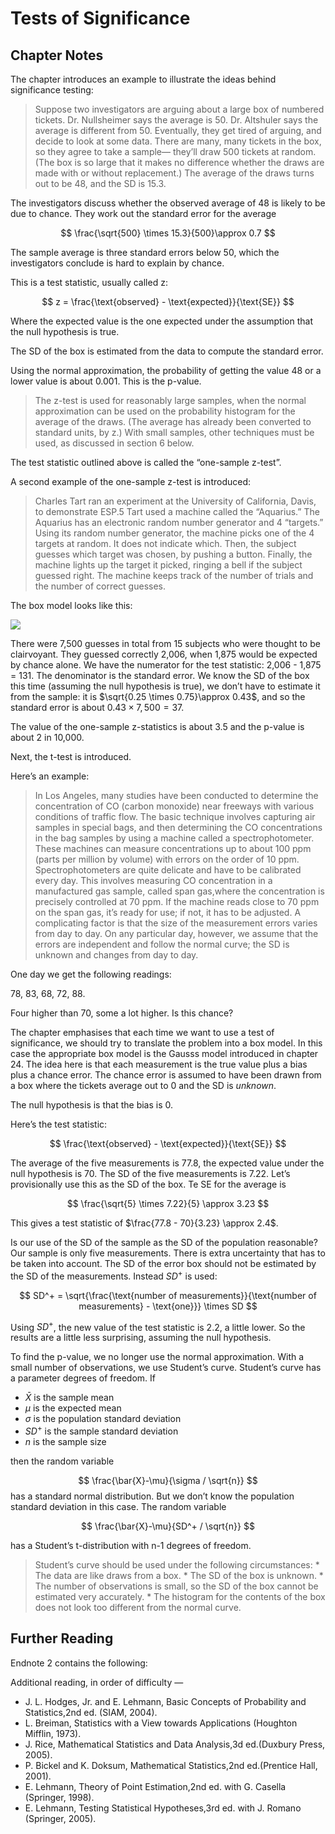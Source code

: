 # Tests of Significance {#tests_significance}

## Chapter Notes

The chapter introduces an example to illustrate the ideas behind significance testing:

> Suppose two investigators are arguing about a large box of numbered tickets. Dr. Nullsheimer says the average is 50. Dr. Altshuler says the average is different from 50. Eventually, they get tired of arguing, and decide to look at some data. There are many, many tickets in the box, so they agree to take a sample— they’ll draw 500 tickets at random. (The box is so large that it makes no difference whether the draws are made with or without replacement.) The average of the draws turns out to be 48, and the SD is 15.3.

The investigators discuss whether the observed average of 48 is likely to be due to chance. They work out the standard error for the average

$$
\frac{\sqrt{500} \times 15.3}{500}\approx 0.7 
$$

The sample average is three standard errors below 50, which the investigators conclude is hard to explain by chance.

This is a test statistic, usually called z:

$$
z = \frac{\text{observed} - \text{expected}}{\text{SE}}
$$

Where the expected value is the one expected under the assumption that the null hypothesis is true.

The SD of the box is estimated from the data to compute the standard error.

Using the normal approximation, the probability of getting the value 48 or a lower value is about 0.001. This is the p-value.

> The z-test is used for reasonably large samples, when the normal approximation can be used on the probability histogram for the average of the draws. (The average has already been converted to standard units, by z.) With small samples, other techniques must be used, as discussed in section 6 below.

The test statistic outlined above is called the "one-sample z-test".

A second example of the one-sample z-test is introduced:

> Charles Tart ran an experiment at the University of California, Davis, to demonstrate ESP.5 Tart used a machine called the “Aquarius.” The Aquarius has an electronic random number generator and 4 “targets.” Using its random number generator, the machine picks one of the 4 targets at random. It does not indicate which. Then, the subject guesses which target was chosen, by pushing a button. Finally, the machine lights up the target it picked, ringing a bell if the subject guessed right. The machine keeps track of the number of trials and the number of correct guesses.

The box model looks like this:

![](images\\Ch26Img01.png)

There were 7,500 guesses in total from 15 subjects who were thought to be clairvoyant. They guessed correctly 2,006, when 1,875 would be expected by chance alone. We have the numerator for the test statistic: 2,006 - 1,875 = 131. The denominator is the standard error. We know the SD of the box this time (assuming the null hypothesis is true), we don't have to estimate it  from the sample: it is $\sqrt{0.25 \times 0.75}\approx 0.43$, and so the standard error is about $0.43 \times 7,500 = 37$.

The value of the one-sample z-statistics is about 3.5 and the p-value is about 2 in 10,000.

Next, the t-test is introduced.

Here's an example:

> In Los Angeles, many studies have been conducted to determine the concentration of CO (carbon monoxide) near freeways with various conditions of traffic flow. The basic technique involves capturing air samples in special bags, and then determining the CO concentrations in the bag samples by using a machine called a spectrophotometer. These machines can measure concentrations up to about 100 ppm (parts per million by volume) with errors on the order of 10 ppm. Spectrophotometers are quite delicate and have to be calibrated every day. This involves measuring CO concentration in a manufactured gas sample, called span gas,where the concentration is precisely controlled at 70 ppm. If the machine reads close to 70 ppm on the span gas, it’s ready for use; if not, it has to be adjusted. A complicating factor is that the size of the measurement errors varies from day to day. On any particular day, however, we assume that the errors are independent and follow the normal curve; the SD is unknown and changes from day to day.

One day we get the following readings:

78, 83, 68, 72, 88.

Four higher than 70, some a lot higher. Is this chance?

The chapter emphasises that each time we want to use a test of significance, we should try to translate the problem into a box model. In this case the appropriate box model is the Gausss model introduced in chapter 24. The idea here is that each measurement is the true value plus a bias plus a chance error. The chance error is assumed to have been drawn from a box where the tickets average out to 0 and the SD is *unknown*.

The null hypothesis is that the bias is 0.

Here's the test statistic:

$$
\frac{\text{observed} - \text{expected}}{\text{SE}}
$$

The average of the five measurements is 77.8, the expected value under the null hypothesis is 70. The SD of the five measurements is 7.22. Let's provisionally use this as the SD of the box. Te SE for the average is 

$$
\frac{\sqrt{5} \times 7.22}{5} \approx 3.23
$$

This gives a test statistic of $\frac{77.8 - 70}{3.23} \approx 2.4$.

Is our use of the SD of the sample as the SD of the population reasonable? Our sample is only five measurements. There is extra uncertainty that has to be taken into account. The SD of the error box should not be estimated by the SD of the measurements. Instead $SD^+$ is used:

$$
SD^+ = \sqrt{\frac{\text{number of measurements}}{\text{number of measurements} - \text{one}}} \times SD
$$

Using $SD^+$, the new value of the test statistic is 2.2, a little lower. So the results are a little less surprising, assuming the null hypothesis.

To find the p-value, we no longer use the normal approximation. With a small number of observations, we use Student's curve. Student's curve has a parameter degrees of freedom. If 

* $\bar{X}$ is the sample mean
* $\mu$ is the expected mean
* $\sigma$ is the population standard deviation
* $SD^+$ is the sample standard deviation
* $n$ is the sample size

then the random variable

$$
\frac{\bar{X}-\mu}{\sigma / \sqrt{n}}
$$
has a standard normal distribution. But we don't know the population standard deviation in this case. The random variable

$$
\frac{\bar{X}-\mu}{SD^+ / \sqrt{n}}
$$

has a Student's t-distribution with n-1 degrees of freedom.

> Student’s curve should be used under the following circumstances: 
* The data are like draws from a box. 
* The SD of the box is unknown. 
* The number of observations is small, so the SD of the box cannot be estimated very accurately.
* The histogram for the contents of the box does not look too different from the normal curve.

## Further Reading {-}

Endnote 2 contains the following:

Additional reading, in order of difficulty — 

* J. L. Hodges, Jr. and E. Lehmann, Basic Concepts of Probability and Statistics,2nd ed. (SIAM, 2004).
* L. Breiman, Statistics with a View towards Applications (Houghton Mifflin, 1973). 
* J. Rice, Mathematical Statistics and Data Analysis,3d ed.(Duxbury Press, 2005). 
* P. Bickel and K. Doksum, Mathematical Statistics,2nd ed.(Prentice Hall, 2001).
* E. Lehmann, Theory of Point Estimation,2nd ed. with G. Casella (Springer, 1998).
* E. Lehmann, Testing Statistical Hypotheses,3rd ed. with J. Romano (Springer, 2005).







